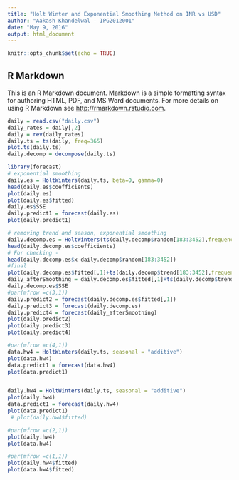 ```yaml
---
title: "Holt Winter and Exponential Smoothing Method on INR vs USD"
author: "Aakash Khandelwal - IPG2012001"
date: "May 9, 2016"
output: html_document
---
```


```r
knitr::opts_chunk$set(echo = TRUE)
```

## R Markdown

This is an R Markdown document. Markdown is a simple formatting syntax for authoring HTML, PDF, and MS Word documents. For more details on using R Markdown see <http://rmarkdown.rstudio.com>.

```r
daily = read.csv("daily.csv")
daily_rates = daily[,2]
daily = rev(daily_rates)
daily.ts = ts(daily, freq=365)
plot.ts(daily.ts)
daily.decomp = decompose(daily.ts)

library(forecast)
# exponential smoothing
daily.es = HoltWinters(daily.ts, beta=0, gamma=0)
head(daily.es$coefficients)
plot(daily.es)
plot(daily.es$fitted)
daily.es$SSE
daily.predict1 = forecast(daily.es)
plot(daily.predict1)

# removing trend and season, exponential smoothing
daily.decomp.es = HoltWinters(ts(daily.decomp$random[183:3452],frequency = 365), beta = 0, gamma = 0)
head(daily.decomp.es$coefficients)
# For checking - 
head(daily.decomp.es$x-daily.decomp$random[183:3452])
#final
plot(daily.decomp.es$fitted[,1]+ts(daily.decomp$trend[183:3452],frequency = 365)+ts(daily.decomp$seasonal[183:3452], frequency = 365))
daily_afterSmoothing = daily.decomp.es$fitted[,1]+ts(daily.decomp$trend[183:3452],frequency = 365)+ts(daily.decomp$seasonal[183:3452], frequency = 365)
daily.decomp.es$SSE
#par(mfrow =c(3,1))
daily.predict2 = forecast(daily.decomp.es$fitted[,1])
daily.predict3 = forecast(daily.decomp.es)
daily.predict4 = forecast(daily_afterSmoothing)
plot(daily.predict2)
plot(daily.predict3)
plot(daily.predict4)

#par(mfrow =c(4,1))
data.hw4 = HoltWinters(daily.ts, seasonal = "additive")
plot(data.hw4)
data.predict1 = forecast(data.hw4)
plot(data.predict1)


daily.hw4 = HoltWinters(daily.ts, seasonal = "additive")
plot(daily.hw4)
data.predict1 = forecast(daily.hw4)
plot(data.predict1)
 # plot(daily.hw4$fitted)

#par(mfrow =c(2,1))
plot(daily.hw4)
plot(data.hw4)

#par(mfrow =c(1,1))
plot(daily.hw4$fitted)
plot(data.hw4$fitted)



```


